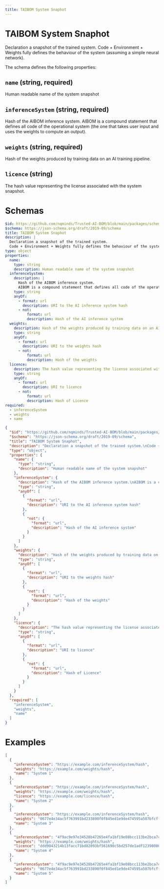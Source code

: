 ```yaml
---
title: TAIBOM System Snaphot
---
```




# TAIBOM System Snaphot

Declaration a snapshot of the trained system.
Code + Environment + Weights fully defines the behaviour of the system (assuming a simple neural network).


The schema defines the following properties:

## `name` (string, required)

Human readable name of the system snapshot

## `inferenceSystem` (string, required)

Hash of the AIBOM inference system.
AIBOM is a compound statement that defines all code of the operational system (the one that takes user input and uses the weights to compute an output).


## `weights` (string, required)

Hash of the weights produced by training data on an AI training pipeline.

## `licence` (string)

The hash value representing the license associated with the system snapshot.


# Schemas
```yaml 
$id: https://github.com/nqminds/Trusted-AI-BOM/blob/main/packages/schemas/src/system-snapshot.yaml
$schema: https://json-schema.org/draft/2019-09/schema
title: TAIBOM System Snaphot
description: |
  Declaration a snapshot of the trained system.
  Code + Environment + Weights fully defines the behaviour of the system (assuming a simple neural network).
type: object
properties:
  name:
    type: string
    description: Human readable name of the system snapshot
  inferenceSystem:
    description: |
      Hash of the AIBOM inference system.
      AIBOM is a compound statement that defines all code of the operational system (the one that takes user input and uses the weights to compute an output).
    type: string
    anyOf:
      - format: url
        description: URI to the AI inference system hash
      - not:
          format: url
          description: Hash of the AI inference system
  weights:
    description: Hash of the weights produced by training data on an AI training pipeline.
    type: string
    anyOf:
      - format: url
        description: URI to the weights hash
      - not:
          format: url
          description: Hash of the weights
  licence:
    description: The hash value representing the license associated with the system snapshot.
    type: string
    anyOf:
      - format: url
        description: URI to licence
      - not:
          format: url
          description: Hash of Licence
required:
  - inferenceSystem
  - weights
  - name

```

```json
{
  "$id": "https://github.com/nqminds/Trusted-AI-BOM/blob/main/packages/schemas/src/system-snapshot.yaml",
  "$schema": "https://json-schema.org/draft/2019-09/schema",
  "title": "TAIBOM System Snaphot",
  "description": "Declaration a snapshot of the trained system.\nCode + Environment + Weights fully defines the behaviour of the system (assuming a simple neural network).\n",
  "type": "object",
  "properties": {
    "name": {
      "type": "string",
      "description": "Human readable name of the system snapshot"
    },
    "inferenceSystem": {
      "description": "Hash of the AIBOM inference system.\nAIBOM is a compound statement that defines all code of the operational system (the one that takes user input and uses the weights to compute an output).\n",
      "type": "string",
      "anyOf": [
        {
          "format": "url",
          "description": "URI to the AI inference system hash"
        },
        {
          "not": {
            "format": "url",
            "description": "Hash of the AI inference system"
          }
        }
      ]
    },
    "weights": {
      "description": "Hash of the weights produced by training data on an AI training pipeline.",
      "type": "string",
      "anyOf": [
        {
          "format": "url",
          "description": "URI to the weights hash"
        },
        {
          "not": {
            "format": "url",
            "description": "Hash of the weights"
          }
        }
      ]
    },
    "licence": {
      "description": "The hash value representing the license associated with the system snapshot.",
      "type": "string",
      "anyOf": [
        {
          "format": "url",
          "description": "URI to licence"
        },
        {
          "not": {
            "format": "url",
            "description": "Hash of Licence"
          }
        }
      ]
    }
  },
  "required": [
    "inferenceSystem",
    "weights",
    "name"
  ]
}
```

# Examples
```json
[
  {
    "inferenceSystem": "https://example.com/inferenceSystem/hash",
    "weights": "https://example.com/weights/hash",
    "name": "System 1"
  },
  {
    "inferenceSystem": "https://example.com/inferenceSystem/hash",
    "weights": "https://example.com/weights/hash",
    "licence": "https://example.com/licence/hash",
    "name": "System 2"
  },
  {
    "inferenceSystem": "https://example.com/inferenceSystem/hash",
    "weights": "0677e4e34ac5f763991bd233890f0f845ed1e9de474595a507bfcff0c27d71fc",
    "name": "System 3"
  },
  {
    "inferenceSystem": "4f9ac9e97e34528b47265e4fa1bf19e08bcc113be2bca7c0877754447042cbd4",
    "weights": "https://example.com/weights/hash",
    "licence": "ddd9043214b13facc71bd82093bf561698c5bd257de1adf12398080f6202f8b0",
    "name": "System 4"
  },
  {
    "inferenceSystem": "4f9ac9e97e34528b47265e4fa1bf19e08bcc113be2bca7c0877754447042cbd4",
    "weights": "0677e4e34ac5f763991bd233890f0f845ed1e9de474595a507bfcff0c27d71fc",
    "name": "System 5"
  }
]
```
